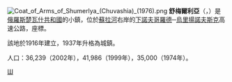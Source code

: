 [[File:Coat_of_Arms_of_Shumerlya_(Chuvashia)_(1976).png|right]]
'''舒梅爾利亞'''（{{lang-ru|Шумерля}}，{{lang-cv|Ҫӗмӗрле}}）是[[俄羅斯|俄羅斯]][[楚瓦什共和國|楚瓦什共和國]]的小鎮，位於[[蘇拉河|蘇拉河]]右岸的[[下諾夫哥羅德|下諾夫哥羅德]]─[[烏里揚諾夫斯克|烏里揚諾夫斯克]]高速公路，座標{{coord|55|30|N|46|25|E}}。

該地於1916年建立，1937年升格為城鎮。

人口：36,239（2002年），41,986（1999年），35,000（1974年）。

{{楚瓦什共和國行政區劃}}

[[Category:楚瓦什共和國城市|Ш]]